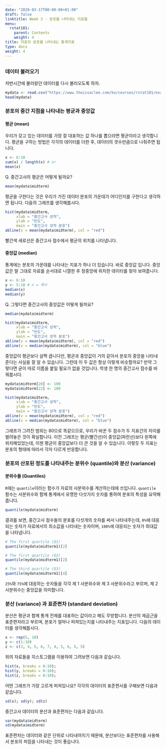 ```yaml
---
date: "2020-03-17T00:00:00+01:00"
draft: false
linktitle: Week 3 - 분포를 나타내는 지표들
menu:
  rstat101:
    parent: Contents
    weight: 4
title: 자료의 분포를 나타내는 통계지표
type: docs
weight: 4
---
```


## 

### 데이터 불러오기

저번시간에 불러왔던 데이터를 다시 불러오도록 하자.

```r
mydata <- read.csv("https://www.theissaclee.com/ko/courses/rstat101/examscore.csv", header = TRUE)
head(mydata)
```


### 분포의 중간 지점을 나타내는 평균과 중앙값

#### 평균 (mean)

우리가 갖고 있는 데이터를 가장 잘 대표하는 값 하나를 뽑으라면 평균이라고 생각합니다. 평균을 구하는 방법은 각각의 데이터를 더한 후, 데이터의 갯수만큼으로 나줘주면 됩니다. 

```r
x <- 6:10
sum(x) / length(x) # or
mean(x)
```

Q. 중간고사의 평균은 어떻게 될까요?

```r
mean(mydata$midterm)
```

평균을 구한다는 것은 우리가 가진 데이터 분포의 가운데가 어디인지를 구한다고 생각하면 됩니다. 다음의 그래프를 생각해봅시다.

```r
hist(mydata$midterm,
     xlab = "중간고사 성적",
     ylab = "빈도",
     main = "중간고사 성적 분포")
abline(v = mean(mydata$midterm), col = "red")
```

빨간색 세로선은 중간고사 점수에서 평균의 위치를 나타냅니다.

#### 중앙값 (median)

통계에는 분포의 가운데를 나타내는 지표가 하나 더 있습니다. 바로 중앙값 입니다. 중앙값은 말 그대로 자료를 순서대로 나열한 후 정중앙에 위치한 데이터를 찾아 보여줍니다.

```r
x <- 6:10
y <- 5:10 # n = 짝수
median(x)
median(y)
```

Q. 그렇다면 중간고사의 중앙값은 어떻게 될까요?

```r
median(mydata$midterm)
```

```r
hist(mydata$midterm,
     xlab = "중간고사 성적",
     ylab = "빈도",
     main = "중간고사 성적 분포")
abline(v = mean(mydata$midterm), col = "red")
abline(v = median(mydata$midterm), col = "blue")
```

중앙값이 평균보다 살짝 큽니다만, 평균과 중앙값이 거의 같아서 분포의 중앙을 나타내 준다는 사실을 잘 알 수 있습니다. 그런데 이 두 값은 항상 이렇게 비슷할까요? 만약 그렇다면 굳이 따로 이름을 붙일 필요가 없을 것입니다. 학생 한 명의 중간고사 점수를 바꿔봅시다.

```r
mydata$midterm[20] <- 100
mydata$midterm[22] <- 100

hist(mydata$midterm,
     xlab = "중간고사 성적",
     ylab = "빈도",
     main = "중간고사 성적 분포")
abline(v = mean(mydata$midterm), col = "red")
abline(v = median(mydata$midterm), col = "blue")
```

그래프가 그려진 범위는 80으로 똑같으므로, 우리가 바꾼 두 점수가 두 지표간의 차이를 벌려놓은 것이 확실합니다. 이전 그래프는 평균(빨간선)이 중앙값(파란선)보다 왼쪽에 위치해있었는데, 이젠 평균이 중앙값보다 더 큰 것을 알 수 있습니다. 이렇듯 두 지표는 분포의 형태에 따라서 각자 다르게 반응합니다.

### 분포의 산포된 정도를 나타내주는 분위수 (quantile)와 분산 (variance)

#### 분위수들 (Quantiles)

`R`에는 `quantile`이라는 함수가 자료의 사분위수를 계산하는데에 쓰입니다. `quantile` 함수는 사분위수와 함께 통계에서 유명한 다섯가지 숫자를 통하여 분포의 특성을 요약해 줍니다.

```r
quantile(mydata$midterm)
```

결과를 보면, 중간고사 점수들의 분포를 다섯개의 숫자를 써서 나타내주는데, `0%`에 대응되는 숫자가 자료에서의 최소값을 나타내는 숫자이며, `100%`에 대응되는 숫자가 최대값을 나타냅니다.

```r
# The first quartile (Q1)
quantile(mydata$midterm1)[2]

# The first quartile (Q2)
quantile(mydata$midterm1)[2]

# The third quartile (Q3)
quantile(mydata$midterm1)[4]
```

`25%`와 `75%`에 대응하는 숫자들을 각각 제 1 사분위수와 제 3 사분위수라고 부르며, 제 2 사분위수는 중앙값을 의미합니다.

### 분산 (variance) 과 표준편차 (standard deviation)

분산은 평균과 함께 통계 전체를 대표하는 값이라고 해도 무방합니다. 분산의 제곱근을 표준편차라고 부르며, 분포가 얼마나 퍼져있는지를 나타내주는 지표입니다. 다음의 데이터를 생각해봅시다.

```r
x <- rep(5, 10)
y <- c(1:10)
z <- c(3, 4, 5, 6, 7, 4, 5, 6, 5, 5)
```

위의 자료들을 히스토그램을 이용하여 그려보면 다음과 같습니다.

```r
hist(x, breaks = 0:10);
hist(y, breaks = 0:10);
hist(z, breaks = 0:10);
```

어떤 그래프가 가장 고르게 퍼져있나요? 각각의 데이터의 표준편사를 구해보면 다음과 같습니다.

```r
sd(x); sd(y); sd(z)
```

중간고사 데이터의 분산과 표준편차는 다음과 같습니다.

```r
var(mydata$midterm)
sd(mydata$midterm)
```

표준편차는 데이터와 같은 단위로 나타내어지기 때문에, 분산보다는 표준편차를 사용해서 분포의 퍼짐을 나타내는 것이 좋습니다.